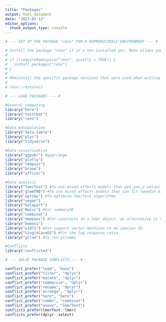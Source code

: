 ```yaml
---
title: "Packages"
output: html_document
date: "2023-02-12"
editor_options: 
  chunk_output_type: console
---
```


```r

# --- SET UP THE PACKAGE "renv" FOR A REPRODUCIBILE ENVIRONMENT --- #

# Install the package "renv" if it's not installed yet. Renv allows you to reinstall the specific package versions that were used when writing code for this project. 
#
# if (!requireNamespace("renv", quietly = TRUE)) {
#   install.packages("renv")
# }
# 
# #Reinstall the specific package versions that were used when writing code for this project. 
#
# renv::restore()
```

```r

# --- LOAD PACKAGES --- #

#General computing
library("here")
library("testthat")
library("renv")

#Data manipulation
library("data.table")
library("plyr")
library("tidyverse")

#Data visualisation
library("ggpubr") #ggarrange
library("plotly")
library("rempsyc")
library("broom")
library("officer")

#Data analysis
library("lmerTest") #To use mixed effects models that get you p-values and F statistics
library("glmmTMB") #To use mixed effects models that can fit Tweedie distributions for biomass data
library("optimx") #To optimise lmerTest algorithms
library("vegan")
library("betapart")
library("Rmisc") #For summarySE
library("combinat")
library("emmeans") #For contrasts in a lmer object. An alternative is multcomp.
library("bemovi")
library("e1071") #For support vector machines to do species ID 
library("SingleCaseES") #For the log response ratio
library("gllvm") #To run gllvmms

#Conflicts
library("conflicted")
```

```r

# --- SOLVE PACKAGE CONFLICTS --- #

conflict_prefer("load", "base")
conflict_prefer("filter", "dplyr")
conflict_prefer("mutate", "dplyr")
conflict_prefer("summarise", "dplyr")
conflict_prefer("rename", "dplyr")
conflict_prefer("arrange", "dplyr")
conflict_prefer("here", "here")
conflict_prefer("combn", "combinat")
conflict_prefer("anova", "lmerTest")
conflicts_prefer(lmerTest::lmer)
conflicts_prefer(dplyr::select)
```